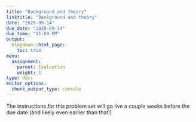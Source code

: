 ```yaml
---
title: "Background and theory"
linktitle: "Background and theory"
date: "2020-09-14"
due_date: "2020-09-14"
due_time: "11:59 PM"
output:
  blogdown::html_page:
    toc: true
menu:
  assignment:
    parent: Evaluation
    weight: 1
type: docs
editor_options: 
  chunk_output_type: console
---
```


The instructions for this problem set will go live a couple weeks before the due date (and likely even earlier than that!)
